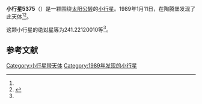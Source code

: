{{Infobox planet
| bgcolour = #FFFFC0
| name = 5375 Siedentopf
| symbol = 
| image = 
| caption = 
| discovery = yes
| discovery_ref = 
| discoverer = {{link-en|佛蒙特·伯根|Freimut Börngen}}
| discovery_site = [[陶腾堡|陶腾堡]] 
| discovered = 1989年1月11日
| designations = yes
| mp_name = 
| named_after = 
| alt_names = 1989 AN6/ 1981 UR16 / 1991 LX1
| mp_category = [[主带小行星|主带小行星]]
| orbit_ref = <ref name="a">[http://ssd.jpl.nasa.gov/sbdb.cgi?sstr=5375 5375 Siedentopf] {{Wayback|url=http://ssd.jpl.nasa.gov/sbdb.cgi?sstr=5375 |date=20201124020522 }}，小行星數據庫瀏覽器（JPL Small-Body Database Browser）－[[美国国家航空航天局|美国国家航空航天局]]喷气推进实验室</ref>
| epoch = 2456400.5 (2013年4月18日更新)
| aphelion = {{convert|3.720334852385225|AU|km|3|abbr=on|lk=out}}
| perihelion = {{convert|2.622543005649379|AU|km|3|abbr=on}}
| semimajor = {{convert|3.171438929017302|AU|km|3|abbr=on}}
| eccentricity = 0.173074726
| period = 2062.922706 [[日|日]]<br />5.65[[儒略年|儒略年]]
| avg_speed = 
| inclination = 2.439581943358876
| asc_node = 89.83659355524203
| mean_anomaly = 
| arg_peri = 241.22120010
| satellites = 
| physical_characteristics = yes
| dimensions = 
| mass = 
| density = 
| surface_grav = 
| escape_velocity = 
| sidereal_day = 
| axial_tilt = 
| pole_ecliptic_lat = 
| pole_ecliptic_lon = 
| albedo = 
| temperatures= 
| temp_name1 = 
| mean_temp_1 = 
| max_temp_1 = 
| temp_name2 = 
| max_temp_2 = 
| spectral_type = 
| abs_magnitude = 241.22120010
}}

'''小行星5375'''（{{lang-en|5375 Siedentopf}}）是一颗围绕[[太阳|太阳]][[公转|公转]]的[[小行星|小行星]]。1989年1月11日，{{link-en|佛蒙特·伯根|Freimut Börngen}}在陶腾堡发现了此天体<ref name="a" /><ref>{{cite news|title=小行星列表|url=http://cfa-www.harvard.edu/iau/lists/NumberedMPs.txt|accessdate=2013-07-08|newspaper=哈佛大学|archive-date=2008-05-17|archive-url=https://web.archive.org/web/20080517010638/http://cfa-www.harvard.edu/iau/lists/NumberedMPs.txt|dead-url=no}}</ref>。

这颗小行星的[[绝对星等|绝对星等]]为241.22120010等<ref name="a" />。

==参考文献==
{{reflist}}
{{Minor Planet Number|[[小行星5374|小行星5374]]|[[小行星5376|小行星5376]]}}

{{小天体}}

[[Category:小行星带天体|Category:小行星带天体]]
[[Category:1989年发现的小行星|Category:1989年发现的小行星]]

{{asteroid-stub}}